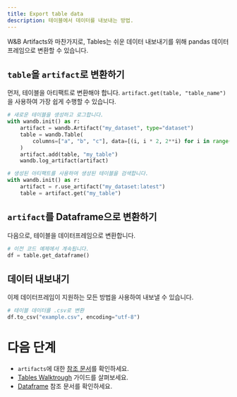 ```yaml
---
title: Export table data
description: 테이블에서 데이터를 내보내는 방법.
---
```


W&B Artifacts와 마찬가지로, Tables는 쉬운 데이터 내보내기를 위해 pandas 데이터프레임으로 변환할 수 있습니다.

## `table`을 `artifact`로 변환하기
먼저, 테이블을 아티팩트로 변환해야 합니다. `artifact.get(table, "table_name")`을 사용하여 가장 쉽게 수행할 수 있습니다.

```python
# 새로운 테이블을 생성하고 로그합니다.
with wandb.init() as r:
    artifact = wandb.Artifact("my_dataset", type="dataset")
    table = wandb.Table(
        columns=["a", "b", "c"], data=[(i, i * 2, 2**i) for i in range(10)]
    )
    artifact.add(table, "my_table")
    wandb.log_artifact(artifact)

# 생성된 아티팩트를 사용하여 생성된 테이블을 검색합니다.
with wandb.init() as r:
    artifact = r.use_artifact("my_dataset:latest")
    table = artifact.get("my_table")
```

## `artifact`를 Dataframe으로 변환하기
다음으로, 테이블을 데이터프레임으로 변환합니다.

```python
# 이전 코드 예제에서 계속됩니다.
df = table.get_dataframe()
```

## 데이터 내보내기
이제 데이터프레임이 지원하는 모든 방법을 사용하여 내보낼 수 있습니다.

```python
# 테이블 데이터를 .csv로 변환
df.to_csv("example.csv", encoding="utf-8")
```

# 다음 단계
- `artifacts`에 대한 [참조 문서](/ko/models/artifacts/construct-an-artifact/)를 확인하세요.
- [Tables Walktrough](/ko/models/tables/tables-walkthrough/) 가이드를 살펴보세요.
- [Dataframe](https://pandas.pydata.org/docs/reference/api/pandas.DataFrame.html) 참조 문서를 확인하세요.
